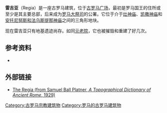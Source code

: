 {{coord|41.891967|N|12.486595|E|type:landmark|display=title}}
{{Infobox building
|name          = 雷吉亚
|caption       = 雷吉亚遺跡
|native_name   = Regia
|image         = RegiaRom.jpg
|imagesize     = 300px
|established   =  古代到帝國時期
|location      = {{ITA}}[[羅馬|羅馬]][[古羅馬廣場|古羅馬廣場]]
|type          = 
|collection    =
|visitors      =
|director      = 
|curator       = 
|website       =
}}
'''雷吉亚'''（Regia）是一座古罗马建筑，位于[[古罗马广场|古罗马广场]]，最初是罗马国王的住所或至少是其主要总部，后来成为[[大祭司_(古罗马)|罗马大祭司]]的公署。它位于介于[[灶神庙|灶神庙]]、[[凯撒神庙|凯撒神庙]]和[[安托尼努斯和法乌斯提那神庙|安托尼努斯和法乌斯提那神庙]]之间的三角形地块。 

现在雷吉亚只有地基遗迹尚存。如同[[元老院|元老院]]，它也被摧毁和重建了好几次。

== 参考资料==
*{{cite book|first= Joachim|last=Losehand|title= [http://www.verlagdrkovac.de/3-8300-3397-4.htm Häuser für die Herrscher Roms und Athens?]: Überlegungen zu Funktion und Bedeutung von Gebäude F auf der Athener Agora und der Regia auf dem Forum Romanum|publisher=Dr. Kovac|location=Hamburg |year=2007|isbn=3-83003-397-4}}

==外部链接==
*[http://penelope.uchicago.edu/Thayer/E/Gazetteer/Places/Europe/Italy/Lazio/Roma/Rome/_Texts/PLATOP*/Regia.html The Regia (from Samuel Ball Platner, ''A Topographical Dictionary of Ancient Rome'', 1929)] {{Webarchive|url=https://archive.today/20121215011039/http://penelope.uchicago.edu/Thayer/E/Gazetteer/Places/Europe/Italy/Lazio/Roma/Rome/_Texts/PLATOP*/Regia.html |date=2012-12-15 }}

[[Category:古罗马宗教建筑物|Category:古罗马宗教建筑物]]
[[Category:罗马的古罗马建筑物|Category:罗马的古罗马建筑物]]